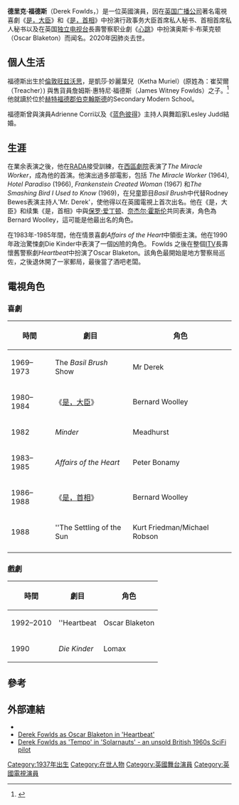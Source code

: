 {{Infobox person
| name                    = 德里克·福德斯<br/>Derek Fowlds
| image                   = Derek Fowlds Allan Warren.jpg
| imagesize               = 
| caption                 = 
| birth_date              = {{birth date|1937|09|02|df=y}}
| birth_place             = {{UK}}[[倫敦|倫敦]][[旺茲沃斯|旺茲沃斯]]
| death_date              = {{death date and age|2020|1|17|1937|09|02|df=y}}
| death_place             = {{UK}}[[薩默塞特郡|薩默塞特郡]][[巴斯|巴斯]]
| occupation              = [[演員|演員]]、[[主持人|主持人]]
| years_active            = 1962–2020
| spouse                  = Adrienne Corri (已離婚)<br>Lesley Judd (1974–1978 已離婚)
}}
'''德里克·福德斯'''（Derek Fowlds，{{bd|1937年|9月2日|2020年|1月17日|catIdx=Fowlds}}）是一位英國演員，因在[[英国广播公司|英国广播公司]]著名電視喜劇《[[是，大臣|是，大臣]]》和《[[是，首相|是，首相]]》中扮演行政事务大臣首席私人秘书、首相首席私人秘书{{Tsl|en|Bernard_Woolley|伯纳德·伍利}}以及在英国[[独立电视台|独立电视台]]長壽警察职业劇《[[心跳_(英國電視剧)|心跳]]》中扮演奥斯卡·布莱克顿（Oscar Blaketon）而闻名。2020年因肺炎去世。

==個人生活==
福德斯出生於[[倫敦|倫敦]][[旺兹沃思|旺兹沃思]]，是凱莎·妙麗葉兒（Ketha Muriel）(原姓為：崔契爾（Treacher）) 與售貨員詹姆斯·惠特尼·福德斯（James Witney Fowlds）之子。<ref>{{Cite web |url=http://www.filmreference.com/film/38/Derek-Fowlds.html |title=Derek Fowlds Biography (1937–) |access-date=2011-08-01 |archive-date=2019-12-24 |archive-url=https://web.archive.org/web/20191224131756/http://www.filmreference.com/film/38/Derek-Fowlds.html |dead-url=no }}</ref>他就讀於位於[[赫特福德郡|赫特福德郡]][[伯克翰斯德|伯克翰斯德]]的Secondary Modern School。

福德斯曾與演員Adrienne Corri以及《[[蓝色彼得|蓝色彼得]]》主持人與舞蹈家Lesley Judd結婚。

==生涯==
在業余表演之後，他在[[RADA|RADA]]接受訓練，在[[西區劇院|西區劇院]]表演了''The Miracle Worker''，成為他的首演。他演出過多部電影，包括 ''The Miracle Worker'' (1964), ''Hotel Paradiso'' (1966), ''Frankenstein Created Woman'' (1967) 和''The Smashing Bird I Used to Know'' (1969)，在兒童節目''Basil Brush''中代替Rodney Bewes表演主持人'Mr. Derek'，使他得以在英國電視上首次出名。他在《是，大臣》和续集《是，首相》中與[[保罗·爱丁顿|保罗·爱丁顿]]、[[奈杰尔·霍斯伦|奈杰尔·霍斯伦]]共同表演，角色為Bernard Woolley，這可能是他最出名的角色。

在1983年-1985年間，他在情景喜劇''Affairs of the Heart''中領銜主演。他在1990年政治驚悚劇Die Kinder中表演了一個凶險的角色。 Fowlds 之後在整個[[ITV|ITV]]長壽懷舊警察劇''Heartbeat''中扮演了Oscar Blaketon。該角色最開始是地方警察局巡佐，之後退休開了一家郵局，最後當了酒吧老闆。

==電視角色==
===喜劇===
{| class="wikitable"
! 時間 !! 劇目 !! 角色
|-
|1969–1973 || The ''Basil Brush'' Show || Mr Derek
|-
|1980–1984 || 《[[是，大臣|是，大臣]]》 || Bernard Woolley
|-
|1982 || ''Minder'' || Meadhurst
|-
|1983–1985 || ''Affairs of the Heart'' || Peter Bonamy
|-
|1986–1988 || 《[[是，首相|是，首相]]》 || Bernard Woolley
|-
|1988 || ''The Settling of the Sun || Kurt Friedman/Michael Robson
|-
|}

===戲劇===
{| class="wikitable"
! 時間 !! 劇目 !! 角色
|-
|1992–2010 || ''Heartbeat || Oscar Blaketon
|-
|1990 ||''Die Kinder''|| Lomax
|}

==參考==
{{Reflist}}

==外部連結==
* {{IMDB name|0288621}}
* [http://nicholasrhea.co.uk/heartbeat/blaketon.html Derek Fowlds as Oscar Blaketon in 'Heartbeat'] {{Wayback|url=http://nicholasrhea.co.uk/heartbeat/blaketon.html |date=20190910044146 }}
* [http://www.youtube.com/watch?v=cUDSmPVfSCE Derek Fowlds as 'Tempo' in 'Solarnauts' - an unsold British 1960s SciFi pilot] {{Wayback|url=http://www.youtube.com/watch?v=cUDSmPVfSCE |date=20160422121521 }}

{{Authority control}}
{{DEFAULTSORT:Fowlds, Derek}}
[[Category:1937年出生|Category:1937年出生]]
[[Category:在世人物|Category:在世人物]]
[[Category:英國舞台演員|Category:英國舞台演員]]
[[Category:英國電視演員|Category:英國電視演員]]